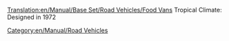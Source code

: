 [[Translation:en/Manual/Base Set/Road Vehicles/Food Vans]]
{{en/Manual/Base Set/Road Vehicles/RoadVehicle|name     = Foster Food Van
  |img      = en/Manual/Base Set/Road Vehicles/Foster Food Van.png
  |price    = £4,592 ($9,184)  
  |speed    = 30 mph (48 km/h)
  |annual   = £421 ($842)
  |designed = 1935
  |life     = 15
  |capacity = 17 tonnes of food
}}
{{en/Manual/Base Set/Road Vehicles/RoadVehicle|name     = Perry Food Van
  |img      = en/Manual/Base Set/Road Vehicles/Perry Food Van.png
  |price    = £5,494 ($10,988)  
  |speed    = 55 mph (88 km/h)
  |annual   = £787 ($1,574)
  |designed = 1971
  |life     = 15
  |capacity = 20 tonnes of food
}}
Tropical Climate: Designed in 1972

{{en/Manual/Base Set/Road Vehicles/RoadVehicle|name     = Chippy Food Van
  |img      = en/Manual/Base Set/Road Vehicles/Chippy Food Van.png
  |price    = £5,904 ($11,808)  
  |speed    = 70 mph (112 km/h)
  |annual   = £1,125 ($2,250)
  |designed = 2004
  |life     = 15
  |capacity = 22 tonnes of food
}}

[[Category:en/Manual/Road Vehicles]]
